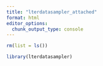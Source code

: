 ```yaml
---
title: "lterdatasampler_attached"
format: html
editor_options: 
  chunk_output_type: console
---
```


```r
rm(list = ls())
```

```r
library(lterdatasampler)
```

